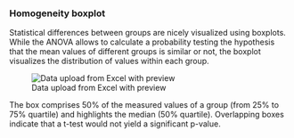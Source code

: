 ### Homogeneity boxplot

Statistical differences between groups are nicely visualized using boxplots. While the ANOVA allows to calculate a probability testing the hypothesis that the mean values of different groups is similar or not, the boxplot visualizes the distribution of values within each group.

![Data upload from Excel with preview](H_Modul_Fig1.png)

The box comprises 50% of the measured values of a group (from 25% to 75% quartile) and highlights the median (50% quartile). Overlapping boxes indicate that a t-test would not yield a significant p-value.